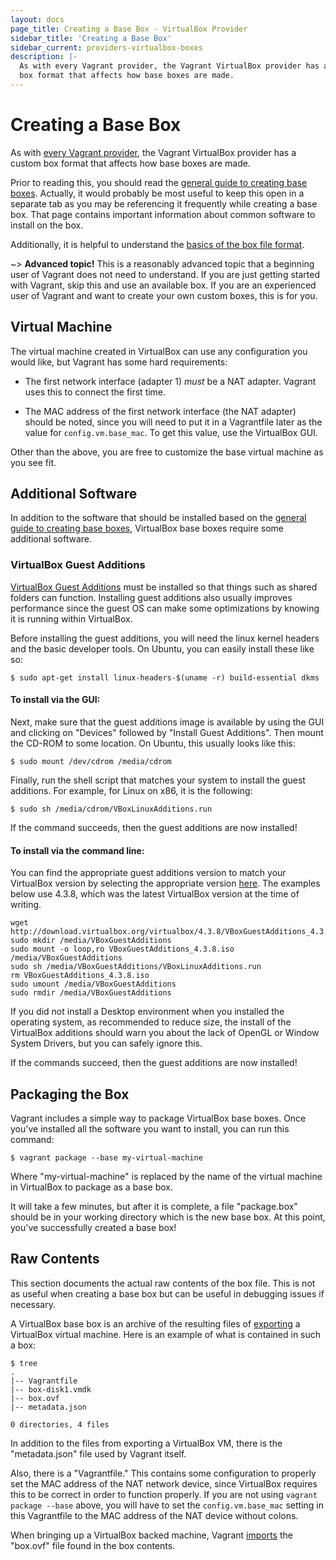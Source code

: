 ```yaml
---
layout: docs
page_title: Creating a Base Box - VirtualBox Provider
sidebar_title: 'Creating a Base Box'
sidebar_current: providers-virtualbox-boxes
description: |-
  As with every Vagrant provider, the Vagrant VirtualBox provider has a custom
  box format that affects how base boxes are made.
---
```


# Creating a Base Box

As with [every Vagrant provider](/docs/providers/basic_usage.html), the
Vagrant VirtualBox provider has a custom box format that affects how base
boxes are made.

Prior to reading this, you should read the
[general guide to creating base boxes](/docs/boxes/base.html). Actually,
it would probably be most useful to keep this open in a separate tab
as you may be referencing it frequently while creating a base box. That
page contains important information about common software to install
on the box.

Additionally, it is helpful to understand the
[basics of the box file format](/docs/boxes/format.html).

~> **Advanced topic!** This is a reasonably advanced topic that
a beginning user of Vagrant does not need to understand. If you are
just getting started with Vagrant, skip this and use an available
box. If you are an experienced user of Vagrant and want to create
your own custom boxes, this is for you.

## Virtual Machine

The virtual machine created in VirtualBox can use any configuration you would
like, but Vagrant has some hard requirements:

- The first network interface (adapter 1) _must_ be a NAT adapter.
  Vagrant uses this to connect the first time.

- The MAC address of the first network interface (the NAT adapter)
  should be noted, since you will need to put it in a Vagrantfile
  later as the value for `config.vm.base_mac`. To get this value, use
  the VirtualBox GUI.

Other than the above, you are free to customize the base virtual machine
as you see fit.

## Additional Software

In addition to the software that should be installed based on the
[general guide to creating base boxes](/docs/boxes/base.html),
VirtualBox base boxes require some additional software.

### VirtualBox Guest Additions

[VirtualBox Guest Additions](https://www.virtualbox.org/manual/ch04.html)
must be installed so that things such as shared folders can function.
Installing guest additions also usually improves performance since the guest
OS can make some optimizations by knowing it is running within VirtualBox.

Before installing the guest additions, you will need the linux kernel headers
and the basic developer tools. On Ubuntu, you can easily install these like
so:

```shell-session
$ sudo apt-get install linux-headers-$(uname -r) build-essential dkms
```

#### To install via the GUI:

Next, make sure that the guest additions image is available by using the
GUI and clicking on "Devices" followed by "Install Guest Additions".
Then mount the CD-ROM to some location. On Ubuntu, this usually looks like
this:

```shell-session
$ sudo mount /dev/cdrom /media/cdrom
```

Finally, run the shell script that matches your system to install the
guest additions. For example, for Linux on x86, it is the following:

```shell-session
$ sudo sh /media/cdrom/VBoxLinuxAdditions.run
```

If the command succeeds, then the guest additions are now installed!

#### To install via the command line:

You can find the appropriate guest additions version to match your VirtualBox
version by selecting the appropriate version
[here](http://download.virtualbox.org/virtualbox/). The examples below use
4.3.8, which was the latest VirtualBox version at the time of writing.

```text
wget http://download.virtualbox.org/virtualbox/4.3.8/VBoxGuestAdditions_4.3.8.iso
sudo mkdir /media/VBoxGuestAdditions
sudo mount -o loop,ro VBoxGuestAdditions_4.3.8.iso /media/VBoxGuestAdditions
sudo sh /media/VBoxGuestAdditions/VBoxLinuxAdditions.run
rm VBoxGuestAdditions_4.3.8.iso
sudo umount /media/VBoxGuestAdditions
sudo rmdir /media/VBoxGuestAdditions
```

If you did not install a Desktop environment when you installed the operating
system, as recommended to reduce size, the install of the VirtualBox additions
should warn you about the lack of OpenGL or Window System Drivers, but you can
safely ignore this.

If the commands succeed, then the guest additions are now installed!

## Packaging the Box

Vagrant includes a simple way to package VirtualBox base boxes. Once you've
installed all the software you want to install, you can run this command:

```
$ vagrant package --base my-virtual-machine
```

Where "my-virtual-machine" is replaced by the name of the virtual machine
in VirtualBox to package as a base box.

It will take a few minutes, but after it is complete, a file "package.box"
should be in your working directory which is the new base box. At this
point, you've successfully created a base box!

## Raw Contents

This section documents the actual raw contents of the box file. This is not
as useful when creating a base box but can be useful in debugging issues
if necessary.

A VirtualBox base box is an archive of the resulting files of
[exporting](https://www.virtualbox.org/manual/ch08.html#vboxmanage-export)
a VirtualBox virtual machine. Here is an example of what is contained
in such a box:

```shell-session
$ tree
.
|-- Vagrantfile
|-- box-disk1.vmdk
|-- box.ovf
|-- metadata.json

0 directories, 4 files
```

In addition to the files from exporting a VirtualBox VM, there is
the "metadata.json" file used by Vagrant itself.

Also, there is a "Vagrantfile." This contains some configuration to
properly set the MAC address of the NAT network device, since VirtualBox
requires this to be correct in order to function properly. If you are
not using `vagrant package --base` above, you will have to set the
`config.vm.base_mac` setting in this Vagrantfile to the MAC address
of the NAT device without colons.

When bringing up a VirtualBox backed machine, Vagrant
[imports](https://www.virtualbox.org/manual/ch08.html#vboxmanage-import)
the "box.ovf" file found in the box contents.
